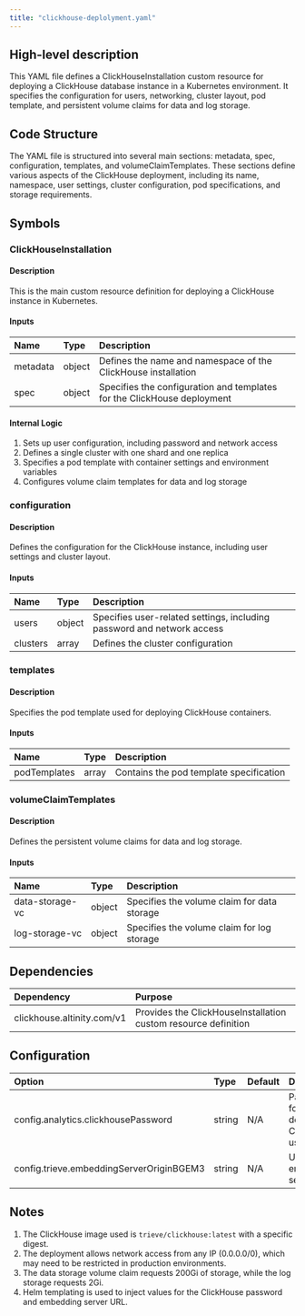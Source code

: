 ```yaml
---
title: "clickhouse-deplolyment.yaml"
---
```


## High-level description
This YAML file defines a ClickHouseInstallation custom resource for deploying a ClickHouse database instance in a Kubernetes environment. It specifies the configuration for users, networking, cluster layout, pod template, and persistent volume claims for data and log storage.

## Code Structure
The YAML file is structured into several main sections: metadata, spec, configuration, templates, and volumeClaimTemplates. These sections define various aspects of the ClickHouse deployment, including its name, namespace, user settings, cluster configuration, pod specifications, and storage requirements.

## Symbols

### ClickHouseInstallation
#### Description
This is the main custom resource definition for deploying a ClickHouse instance in Kubernetes.

#### Inputs
| Name | Type | Description |
|:-----|:-----|:------------|
| metadata | object | Defines the name and namespace of the ClickHouse installation |
| spec | object | Specifies the configuration and templates for the ClickHouse deployment |

#### Internal Logic
1. Sets up user configuration, including password and network access
2. Defines a single cluster with one shard and one replica
3. Specifies a pod template with container settings and environment variables
4. Configures volume claim templates for data and log storage

### configuration
#### Description
Defines the configuration for the ClickHouse instance, including user settings and cluster layout.

#### Inputs
| Name | Type | Description |
|:-----|:-----|:------------|
| users | object | Specifies user-related settings, including password and network access |
| clusters | array | Defines the cluster configuration |

### templates
#### Description
Specifies the pod template used for deploying ClickHouse containers.

#### Inputs
| Name | Type | Description |
|:-----|:-----|:------------|
| podTemplates | array | Contains the pod template specification |

### volumeClaimTemplates
#### Description
Defines the persistent volume claims for data and log storage.

#### Inputs
| Name | Type | Description |
|:-----|:-----|:------------|
| data-storage-vc | object | Specifies the volume claim for data storage |
| log-storage-vc | object | Specifies the volume claim for log storage |

## Dependencies
| Dependency | Purpose |
|:-----------|:--------|
| clickhouse.altinity.com/v1 | Provides the ClickHouseInstallation custom resource definition |

## Configuration
| Option | Type | Default | Description |
|:-------|:-----|:--------|:------------|
| config.analytics.clickhousePassword | string | N/A | Password for the default ClickHouse user |
| config.trieve.embeddingServerOriginBGEM3 | string | N/A | URL for the embedding server |

## Notes
1. The ClickHouse image used is `trieve/clickhouse:latest` with a specific digest.
2. The deployment allows network access from any IP (0.0.0.0/0), which may need to be restricted in production environments.
3. The data storage volume claim requests 200Gi of storage, while the log storage requests 2Gi.
4. Helm templating is used to inject values for the ClickHouse password and embedding server URL.